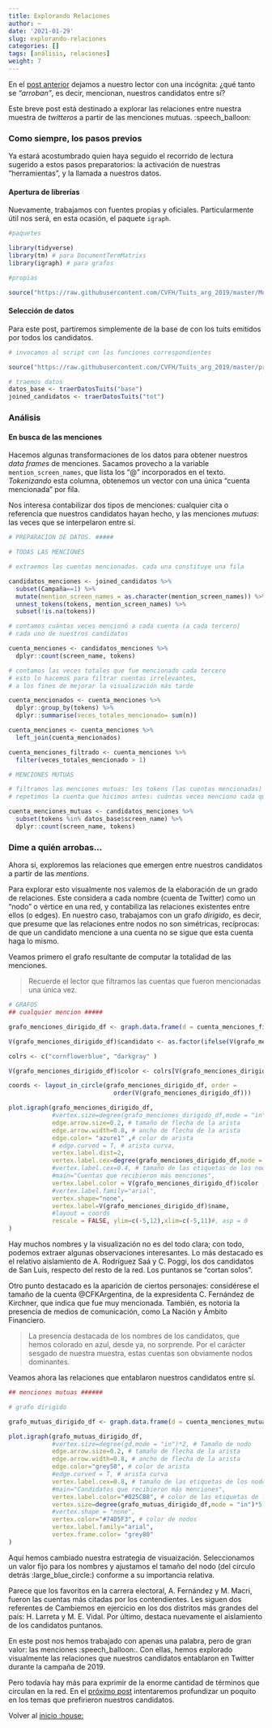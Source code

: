 ```yaml
---
title: Explorando Relaciones
author: ~
date: '2021-01-29'
slug: explorando-relaciones
categories: []
tags: [análisis, relaciones]
weight: 7
---
```


En el [post anterior](../explorando_palabras/) dejamos a nuestro lector con una incógnita: ¿qué tanto se _"arroban"_, es decir, mencionan, nuestros candidatos entre sí? 

Este breve post está destinado a explorar las relaciones entre nuestra muestra de _twitteros_ a partir de las menciones mutuas. :speech_balloon:

### Como siempre, los pasos previos

Ya estará acostumbrado quien haya seguido el recorrido de lectura sugerido a estos pasos preparatorios: la activación de nuestras "herramientas", y la llamada a nuestros datos.

#### Apertura de librerías

Nuevamente, trabajamos con fuentes propias y oficiales. Particularmente útil nos será, en esta ocasión, el paquete `igraph`.

```r

#paquetes

library(tidyverse)
library(tm) # para DocumentTermMatrixs
library(igraph) # para grafos

#propias

source("https://raw.githubusercontent.com/CVFH/Tuits_arg_2019/master/Modules/tuitsCandidatos.R", encoding = "UTF-8") # para trabajar con bases de tuits

```

#### Selección de datos

Para este post, partiremos simplemente de la base de con los tuits emitidos por todos los candidatos.

```r
# invocamos al script con las funciones correspondientes

source("https://raw.githubusercontent.com/CVFH/Tuits_arg_2019/master/preparacion_datos_tuits.R", encoding = "UTF-8")

# traemos datos
datos_base <- traerDatosTuits("base")
joined_candidatos <- traerDatosTuits("tot")

```

### Análisis

#### En busca de las menciones

Hacemos algunas transformaciones de los datos para obtener nuestros _data frames_ de menciones. Sacamos provecho a la variable `mention_screen_names`, que lista los "@" incorporados en el texto. _Tokenizando_ esta columna, obtenemos un vector con una única "cuenta mencionada" por fila.

Nos interesa contabilizar dos tipos de menciones: cualquier cita o referencia que nuestros candidatos hayan hecho, y las menciones _mutuas_: las veces que se interpelaron entre sí. 

```r
# PREPARACION DE DATOS. #####

# TODAS LAS MENCIONES

# extraemos las cuentas mencionadas. cada una constituye una fila

candidatos_menciones <- joined_candidatos %>% 
  subset(Campaña==1) %>% 
  mutate(mention_screen_names = as.character(mention_screen_names)) %>% 
  unnest_tokens(tokens, mention_screen_names) %>% 
  subset(!is.na(tokens)) 

# contamos cuántas veces mencionó a cada cuenta (a cada tercero) 
# cada uno de nuestros candidatos

cuenta_menciones <- candidatos_menciones %>% 
  dplyr::count(screen_name, tokens)

# contamos las veces totales que fue mencionado cada tercero
# esto lo hacemos para filtrar cuentas irrelevantes,
# a los fines de mejorar la visualización más tarde

cuenta_mencionados <- cuenta_menciones %>% 
  dplyr::group_by(tokens) %>% 
  dplyr::summarise(veces_totales_mencionado= sum(n)) 

cuenta_menciones <- cuenta_menciones %>% 
  left_join(cuenta_mencionados)

cuenta_menciones_filtrado <- cuenta_menciones %>% 
  filter(veces_totales_mencionado > 1)

# MENCIONES MUTUAS

# filtramos las menciones mutuas: los tokens (las cuentas mencionadas) que coincidan con los nombres de Twitter de los candidatos
# repetimos la cuenta que hicimos antes: cuántas veces menciono cada quién a cada quién

cuenta_menciones_mutuas <- candidatos_menciones %>% 
  subset(tokens %in% datos_base$screen_name) %>%
  dplyr::count(screen_name, tokens)


```


### Dime a quién arrobas...

Ahora sí, exploremos las relaciones que emergen entre nuestros candidatos a partir de las _mentions_.

Para explorar esto visualmente nos valemos de la elaboración de un grado de relaciones. Este considera a cada nombre (cuenta de Twitter) como un "nodo" o vértice en una red, y contabiliza las relaciones existentes entre ellos (o edges). En nuestro caso, trabajamos con un grafo _dirigido_, es decir, que presume que las relaciones entre nodos no son simétricas, recíprocas: de que un candidato mencione a una cuenta no se sigue que esta cuenta haga lo mismo.

Veamos primero el grafo resultante de computar la totalidad de las menciones.

>  Recuerde el lector que filtramos las cuentas que fueron mencionadas una única vez.

```r
# GRAFOS
## cualquier mencion #####

grafo_menciones_dirigido_df <- graph.data.frame(d = cuenta_menciones_filtrado, directed = T)

V(grafo_menciones_dirigido_df)$candidato <- as.factor(ifelse(V(grafo_menciones_dirigido_df)$name %in% datos_base$screen_name, "candidato", "otrx"))

colrs <- c("cornflowerblue", "darkgray" )

V(grafo_menciones_dirigido_df)$color <- colrs[V(grafo_menciones_dirigido_df)$candidato]

coords <- layout_in_circle(grafo_menciones_dirigido_df, order =
                             order(V(grafo_menciones_dirigido_df)))

plot.igraph(grafo_menciones_dirigido_df,
            #vertex.size=degree(grafo_menciones_dirigido_df,mode = "in")*2, # Tamaño de nodo
            edge.arrow.size=0.2, # tamaño de flecha de la arista
            edge.arrow.width=0.8, # ancho de flecha de la arista
            edge.color= "azure1" ,# color de arista
            # edge.curved = T, # arista curva,
            vertex.label.dist=2,
            vertex.label.cex=degree(grafo_menciones_dirigido_df,mode = "in")*0.3,
            #vertex.label.cex=0.4, # tamaño de las etiquetas de los nodos
            #main="Cuentas que recibieron más menciones", 
            vertex.label.color = V(grafo_menciones_dirigido_df)$color , # color de etiquetas de nodos
            #vertex.label.family="arial",
            vertex.shape="none", 
            vertex.label=V(grafo_menciones_dirigido_df)$name,
            #layout = coords
            rescale = FALSE, ylim=c(-5,12),xlim=c(-5,11)#, asp = 0
)
```


Hay muchos nombres y la visualización no es del todo clara; con todo, podemos extraer algunas observaciones interesantes. Lo más destacado es el relativo aislamiento de A. Rodríguez Saá y C. Poggi, los dos candidatos de San Luis, respecto del resto de la red. Los puntanos se "cortan solos".

Otro punto destacado es la aparición de ciertos personajes: considérese el tamaño de la cuenta @CFKArgentina, de la expresidenta C. Fernández de Kirchner, que indica que fue muy mencionada. También, es notoria la presencia de medios de comunicación, como La Nación y Ámbito Financiero.

> La presencia destacada de los nombres de los candidatos, que hemos colorado en azul, desde ya, no sorprende. Por el carácter sesgado de nuestra muestra, estas cuentas son obviamente nodos dominantes.

Veamos ahora las relaciones que entablaron nuestros candidatos entre sí.


```r
## menciones mutuas ######

# grafo dirigido

grafo_mutuas_dirigido_df <- graph.data.frame(d = cuenta_menciones_mutuas,directed = T)

plot.igraph(grafo_mutuas_dirigido_df,
            #vertex.size=degree(gd,mode = "in")*2, # Tamaño de nodo
            edge.arrow.size=0.2, # tamaño de flecha de la arista
            edge.arrow.width=0.8, # ancho de flecha de la arista
            edge.color="grey50", # color de arista
            #edge.curved = T, # arista curva
            vertex.label.cex=0.8, # tamaño de las etiquetas de los nodos
            #main="Candidatos que recibieron más menciones", 
            vertex.label.color="#025CB8", # color de las etiquetas de los nodos
            vertex.size=degree(grafo_mutuas_dirigido_df,mode = "in")*5,
            #vertex.shape = "none",
            vertex.color="#74D5F3", # color de nodos
            vertex.label.family="arial",
            vertex.frame.color= "grey80"
)
```

Aquí hemos cambiado nuestra estrategia de visuaización. Seleccionamos un valor fijo para los nombres y ajustamos el tamaño del nodo (del círculo detrás :large_blue_circle:) conforme a su importancia relativa.

Parece que los favoritos en la carrera electoral, A. Fernández y M. Macri, fueron las cuentas más citadas por los contendientes. Les siguen dos referentes de Cambiemos en ejercicio en los dos distritos más grandes del país: H. Larreta y M. E. Vidal. Por último, destaca nuevamente el aislamiento de los candidatos puntanos.

En este post nos hemos trabajado con apenas una palabra, pero de gran valor: las menciones :speech_balloon:. Con ellas, hemos explorado visualmente las relaciones que nuestros candidatos entablaron en Twitter durante la campaña de 2019.

Pero todavía hay más para exprimir de la enorme cantidad de términos que circulan en la red. En el [próximo post](../explorando_temas/) intentaremos profundizar un poquito en los temas que prefirieron nuestros candidatos.

Volver al [inicio :house:](/)
